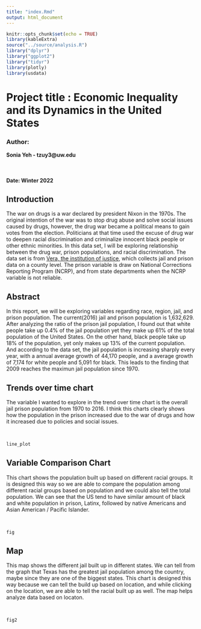 ```yaml
---
title: "index.Rmd"
output: html_document
---
```


```r
knitr::opts_chunk$set(echo = TRUE)
library(kableExtra)
source("../source/analysis.R")
library("dplyr")
library("ggplot2")
library("tidyr")
library(plotly)
library(usdata)

```

# Project title : Economic Inequality and its Dynamics in the United States

### Author:

**Sonia Yeh - tzuy3@uw.edu**

<br/>

#### Date: Winter 2022


## Introduction
The war on drugs is a war declared by president Nixon in the 1970s. The original intention of the war was to stop drug abuse and solve social issues caused by drugs, however, the drug war became a political means to gain votes from the election. Politicians at that time used the excuse of drug war to deepen racial discrimination and criminalize innocent black people or other ethnic minorities. In this data set, I will be exploring relationship between the drug war, prison populations, and racial discrimination. The data set is from [Vera, the institution of justice](https://github.com/vera-institute), which collects jail and prison data on a county level. The prison variable is draw on  National Corrections Reporting Program (NCRP), and from state departments when the NCRP variable is not reliable. 

## Abstract 
In this report, we will be exploring variables regarding race, region, jail, and prison population. The current(2016) jail and prison population is 1,632,629. After analyzing the ratio of the prison jail population, I found out that white people take up 0.4% of the jail population yet they make up 61% of the total population of the United States. On the other hand, black people take up 18% of the population, yet only makes up 13% of the current population. And according to the data set, the jail population is increasing sharply every year, with a annual average growth of 44,170 people, and a average growth of 7,174 for white people and 5,091 for black. This leads to the finding that 2009 reaches the maximun jail population since 1970. 

## Trends over time chart

The variable I wanted to explore in the trend over time chart is the overall jail prison population from 1970 to 2016. I think this charts clearly shows how the population in the prison increased due to the war of drugs and how it increased due to policies and social issues. 

<br>
```r
line_plot
```

## Variable Comparison Chart

This chart shows the population built up based on different racial groups. It is designed this way so we are able to compare the population among different racial groups based on population and we could also tell the total population. We can see that the US tend to have similar amount of black and white population in prison, Latinx, followed by native Americans and Asian American / Pacific Islander. 

<br>
```r
fig
```

## Map
This map shows the different jail built up in different states. We can tell from the graph that Texas has the greatest jail population among the country, maybe since they are one of the biggest states. This chart is designed this way because we can tell the build up based on location, and while clicking on the location, we are able to tell the racial built up as well. The map helps analyze data based on locaton.


<br>

```r
fig2
```
